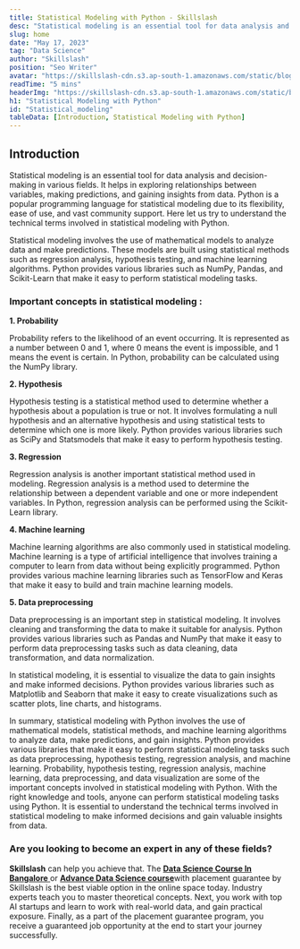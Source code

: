```yaml
---
title: Statistical Modeling with Python - Skillslash
desc: "Statistical modeling is an essential tool for data analysis and decision-making in various fields. It helps in exploring relationships between variables, making predictions, and gaining insights from data."
slug: home
date: "May 17, 2023"
tag: "Data Science"
author: "Skillslash"
position: "Seo Writer"
avatar: "https://skillslash-cdn.s3.ap-south-1.amazonaws.com/static/blog/avatar-01.webp"
readTime: "5 mins"
headerImg: "https://skillslash-cdn.s3.ap-south-1.amazonaws.com/static/blog/statistical-modeling-with-python-17-05-2023.webp"
h1: "Statistical Modeling with Python"
id: "Statistical_modeling"
tableData: [Introduction, Statistical Modeling with Python]
---
```


## Introduction

Statistical modeling is an essential tool for data analysis and decision-making in various fields. It helps in exploring relationships between variables, making predictions, and gaining insights from data. Python is a popular programming language for statistical modeling due to its flexibility, ease of use, and vast community support. Here let us try to understand the technical terms involved in statistical modeling with Python.

Statistical modeling involves the use of mathematical models to analyze data and make predictions. These models are built using statistical methods such as regression analysis, hypothesis testing, and machine learning algorithms. Python provides various libraries such as NumPy, Pandas, and Scikit-Learn that make it easy to perform statistical modeling tasks.

### Important concepts in statistical modeling :

**1. Probability**

Probability refers to the likelihood of an event occurring. It is represented as a number between 0 and 1, where 0 means the event is impossible, and 1 means the event is certain. In Python, probability can be calculated using the NumPy library.

**2. Hypothesis**

Hypothesis testing is a statistical method used to determine whether a hypothesis about a population is true or not. It involves formulating a null hypothesis and an alternative hypothesis and using statistical tests to determine which one is more likely. Python provides various libraries such as SciPy and Statsmodels that make it easy to perform hypothesis testing.

**3. Regression**

Regression analysis is another important statistical method used in modeling. Regression analysis is a method used to determine the relationship between a dependent variable and one or more independent variables. In Python, regression analysis can be performed using the Scikit-Learn library.

**4. Machine learning**

Machine learning algorithms are also commonly used in statistical modeling. Machine learning is a type of artificial intelligence that involves training a computer to learn from data without being explicitly programmed. Python provides various machine learning libraries such as TensorFlow and Keras that make it easy to build and train machine learning models.

**5. Data preprocessing**

Data preprocessing is an important step in statistical modeling. It involves cleaning and transforming the data to make it suitable for analysis. Python provides various libraries such as Pandas and NumPy that make it easy to perform data preprocessing tasks such as data cleaning, data transformation, and data normalization.

In statistical modeling, it is essential to visualize the data to gain insights and make informed decisions. Python provides various libraries such as Matplotlib and Seaborn that make it easy to create visualizations such as scatter plots, line charts, and histograms.

In summary, statistical modeling with Python involves the use of mathematical models, statistical methods, and machine learning algorithms to analyze data, make predictions, and gain insights. Python provides various libraries that make it easy to perform statistical modeling tasks such as data preprocessing, hypothesis testing, regression analysis, and machine learning. Probability, hypothesis testing, regression analysis, machine learning, data preprocessing, and data visualization are some of the important concepts involved in statistical modeling with Python. With the right knowledge and tools, anyone can perform statistical modeling tasks using Python. It is essential to understand the technical terms involved in statistical modeling to make informed decisions and gain valuable insights from data.

### Are you looking to become an expert in any of these fields?

**Skillslash** can help you achieve that. The [**Data Science Course In Bangalore** ](https://skillslash.com/data-science-course-in-bangalore) or [**Advance Data Science course**](https://skillslash.com/advanced-data-science-and-ai-course-with-real-work-experience)with placement guarantee by Skillslash is the best viable option in the online space today. Industry experts teach you to master theoretical concepts. Next, you work with top AI startups and learn to work with real-world data, and gain practical exposure. Finally, as a part of the placement guarantee program, you receive a guaranteed job opportunity at the end to start your journey successfully.
